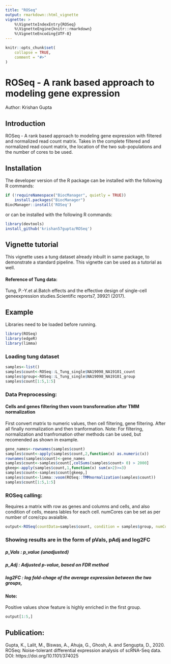 ```yaml
---
title: "ROSeq"
output: rmarkdown::html_vignette
vignette: >
    %\VignetteIndexEntry{ROSeq}
    %\VignetteEngine{knitr::rmarkdown}
    %\VignetteEncoding{UTF-8}
---
```


```r
knitr::opts_chunk$set(
    collapse = TRUE,
    comment = "#>"
)
```

# ROSeq - A rank based approach to modeling gene expression

Author: Krishan Gupta

## Introduction

ROSeq - A rank based approach to modeling gene expression with filtered and 
normalized read count matrix. Takes in the complete filtered and normalized 
read count matrix, the location of the two sub-populations and 
the number of cores to be used.

## Installation

The developer version of the R package can be installed with 
the following R commands:
```r
if (!requireNamespace("BiocManager", quietly = TRUE))
    install.packages("BiocManager")
BiocManager::install('ROSeq')
```
or can be installed with the following R commands:
```r
library(devtools)
install_github('krishan57gupta/ROSeq')
```
## Vignette tutorial

This vignette uses a tung dataset already inbuilt in same package, 
to demonstrate a standard pipeline. This vignette can be used 
as a tutorial as well.

#### Reference of Tung data:
Tung, P.-Y.et al.Batch effects and the effective design of 
single-cell geneexpression studies.Scientific reports7, 39921 (2017).

## Example

Libraries need to be loaded before running.


```r
library(ROSeq)
library(edgeR)
library(limma)
```

### Loading tung dataset
```r
samples<-list()
samples$count<-ROSeq::L_Tung_single$NA19098_NA19101_count
samples$group<-ROSeq::L_Tung_single$NA19098_NA19101_group
samples$count[1:5,1:5]
```

### Data Preprocessing: 
#### Cells and genes filtering then voom transformation after TMM normalization
First convert matrix to numeric values, then cell filtering, gene filtering. 
After all finally normalization and then tranformation. 
Note: For filtering, normalization and tranfromation other methods can be 
used, but recomended as shown in example.

```r
gene_names<-rownames(samples$count)
samples$count<-apply(samples$count,2,function(x) as.numeric(x))
rownames(samples$count)<-gene_names
samples$count<-samples$count[,colSums(samples$count> 0) > 2000]
gkeep<-apply(samples$count,1,function(x) sum(x>2)>=3)
samples$count<-samples$count[gkeep,]
samples$count<-limma::voom(ROSeq::TMMnormalization(samples$count))
samples$count[1:5,1:5]
```

### ROSeq calling: 
Requires a matrix with row as genes and columns and cells, 
and also condition of cells, means lables for each cell. 
numCores can be set as per number of core/cpu avaialble.

```r
output<-ROSeq(countData=samples$count, condition = samples$group, numCores=1)
```

### Showing results are in the form of pVals, pAdj and log2FC
##### p_Vals : p_value (unadjusted)
##### p_Adj : Adjusted p-value, based on FDR method
##### log2FC : log fold-chage of the average expression between the two groups,
#### Note:
Positive values show feature is highly enriched in the first group.
```r
output[1:5,]
```

## Publication:
Gupta, K., Lalit, M., Biswas, A., Ahuja, G., Ghosh, A. and Sengupta, D., 2020. ROSeq: Noise-tolerant differential expression analysis of scRNA-Seq data.
DOI: https://doi.org/10.1101/374025